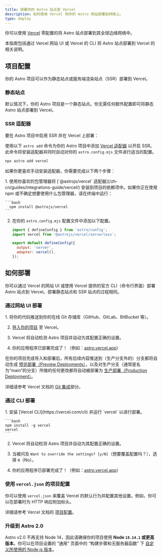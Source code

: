 ```yaml
---
title: 部署你的 Astro 站点至 Vercel
description: 如何使用 Vercel 将你的 Astro 网站部署到网络上。
type: deploy
---
```


你可以使用 [Vercel](http://vercel.com/) 零配置的将 Astro 站点部署到其全球边缘网络中。

本指南包括通过 Vercel 网站 UI 或 Vercel 的 CLI 将 Astro 站点部署到 Vercel 的相关说明。

## 项目配置

你的 Astro 项目可以作为静态站点或服务端渲染站点（SSR）部署到 Vercel。

### 静态站点

默认情况下，你的 Astro 项目是一个静态站点。你无需任何额外配置即可将静态 Astro 站点部署到 Vercel。

### SSR 适配器

要在 Astro 项目中启用 SSR 并在 Vercel 上部署：

使用以下 `astro add` 命令为你的 Astro 项目中添加 [Vercel 适配器](/zh-cn/guides/integrations-guide/vercel/) 以开启 SSR。此命令将安装适配器并同时自动对你的 `astro.config.mjs` 文件进行适当的配置。

```bash
npx astro add vercel
```

如果你更喜欢手动安装适配器，你需要完成以下两个步骤：

<Steps>
1. 使用你喜欢的包管理器将 [`@astrojs/vercel` 适配器](/zh-cn/guides/integrations-guide/vercel/) 安装到项目的依赖项中。如果你正在使用 npm 或不确定想要使用什么包管理器，请在终端中运行：

    ```bash
      npm install @astrojs/vercel
    ```

2. 在你的 `astro.config.mjs` 配置文件中添加以下配置。

    ```js title="astro.config.mjs" ins={2, 5-6}
    import { defineConfig } from 'astro/config';
    import vercel from '@astrojs/vercel/serverless';

    export default defineConfig({
      output: 'server',
      adapter: vercel(),
    });
    ```
</Steps>

## 如何部署

你可以通过 Vercel 的网站 UI 或使用 Vercel 提供的官方 CLI（命令行界面）部署 Astro 站点到 Vercel。部署静态站点和 SSR 站点的过程相同。

### 通过网站 UI 部署

<Steps>
1. 将你的代码推送到你的在线 Git 存储库（GitHub、GitLab、BitBucket 等）。

2. [导入你的项目](https://vercel.com/new) 至 Vercel。

3. Vercel 将自动检测 Astro 项目并自动为其配置正确的设置。

4. 你的应用程序已部署完成了！（例如：[astro.vercel.app](https://astro.vercel.app/)）
</Steps>

在你的项目完成导入和部署后，所有后续内容推送到（生产分支外的）分支都将自动生成 [预览部署（Preview Deployments）](https://vercel.com/docs/concepts/deployments/environments#preview)，以及对生产分支（通常是名为“main”的分支）所做的任何更改都将自动被部署为 [生产部署（Production Deployment）](https://vercel.com/docs/concepts/deployments/environments#production)。

<ReadMore>详细请参考 Vercel 文档的 [Git 集成](https://vercel.com/docs/concepts/git)部分。</ReadMore>

### 通过 CLI 部署

<Steps>
1. 安装 [Vercel CLI](https://vercel.com/cli) 并运行 `vercel` 以进行部署。

    ```bash
    npm install -g vercel
    vercel
    ```

2. Vercel 将自动检测 Astro 项目并自动为其配置正确的设置。

3. 当被问及 `Want to override the settings? [y/N]`（想要覆盖配置吗？），选择 `N`（No）。

4. 你的应用程序已部署完成了！（例如：[astro.vercel.app](https://astro.vercel.app/)）
</Steps>

### 使用 `vercel.json` 的项目配置

你可以使用 `vercel.json` 来覆盖 Vercel 的默认行为并配置其他设置。例如，你可以在部署时为 HTTP 响应附加标头。

<ReadMore>详细请参考 Vercel 文档的 [项目配置](https://vercel.com/docs/project-configuration)。</ReadMore>

### 升级到 Astro 2.0

Astro v2.0 不再支持 Node 14，因此请确保你的项目使用 **Node `18.14.1` 或更高版本**。你可以在项目设置的 “通用” 页面中的 “构建步骤和无服务器函数” 下 [自定义所使用的 Node.js 版本](https://vercel.com/changelog/node-js-version-now-customizable-in-the-project-settings)。
